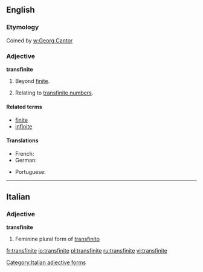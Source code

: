 ==English==

===Etymology===
Coined by [[w:Georg Cantor]]

===Adjective===
'''transfinite'''

# Beyond [[finite]].
# {{mathematics}} Relating to [[transfinite number]]s.

====Related terms====
* [[finite]]
* [[infinite]]

====Translations====
{{trans-top|beyond finite}}
* French: {{t|fr|transfini}}
* German: {{t|de|transfinit}}
{{trans-mid}}
* Portuguese: {{t|pt|transfinito|m}}
{{trans-bottom}}

----

==Italian==

===Adjective===
'''transfinite''' {{f}}

# Feminine plural form of [[transfinito]]

[[Category:Italian adjective forms]]

[[fr:transfinite]]
[[io:transfinite]]
[[pl:transfinite]]
[[ru:transfinite]]
[[vi:transfinite]]
